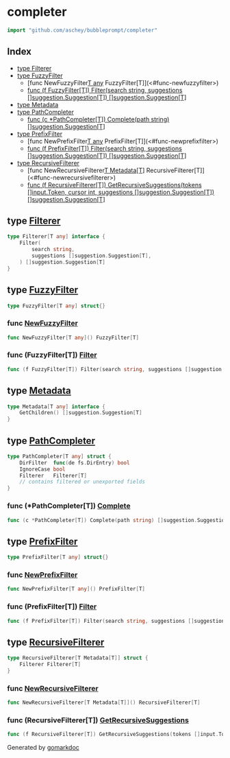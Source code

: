 

<div class="api">

# completer

```go
import "github.com/aschey/bubbleprompt/completer"
```

## Index

- [type Filterer](<#type-filterer>)
- [type FuzzyFilter](<#type-fuzzyfilter>)
  - [func NewFuzzyFilter[T any]() FuzzyFilter[T]](<#func-newfuzzyfilter>)
  - [func \(f FuzzyFilter\[T\]\) Filter\(search string, suggestions \[\]suggestion.Suggestion\[T\]\) \[\]suggestion.Suggestion\[T\]](<#func-fuzzyfiltert-filter>)
- [type Metadata](<#type-metadata>)
- [type PathCompleter](<#type-pathcompleter>)
  - [func \(c \*PathCompleter\[T\]\) Complete\(path string\) \[\]suggestion.Suggestion\[T\]](<#func-pathcompletert-complete>)
- [type PrefixFilter](<#type-prefixfilter>)
  - [func NewPrefixFilter[T any]() PrefixFilter[T]](<#func-newprefixfilter>)
  - [func \(f PrefixFilter\[T\]\) Filter\(search string, suggestions \[\]suggestion.Suggestion\[T\]\) \[\]suggestion.Suggestion\[T\]](<#func-prefixfiltert-filter>)
- [type RecursiveFilterer](<#type-recursivefilterer>)
  - [func NewRecursiveFilterer[T Metadata[T]]() RecursiveFilterer[T]](<#func-newrecursivefilterer>)
  - [func \(f RecursiveFilterer\[T\]\) GetRecursiveSuggestions\(tokens \[\]input.Token, cursor int, suggestions \[\]suggestion.Suggestion\[T\]\) \[\]suggestion.Suggestion\[T\]](<#func-recursivefilterert-getrecursivesuggestions>)


## type [Filterer](<https://github.com/aschey/bubbleprompt/blob/main/completer/filter.go#L10-L15>)

```go
type Filterer[T any] interface {
    Filter(
        search string,
        suggestions []suggestion.Suggestion[T],
    ) []suggestion.Suggestion[T]
}
```

## type [FuzzyFilter](<https://github.com/aschey/bubbleprompt/blob/main/completer/filter.go#L41>)

```go
type FuzzyFilter[T any] struct{}
```

### func [NewFuzzyFilter](<https://github.com/aschey/bubbleprompt/blob/main/completer/filter.go#L43>)

```go
func NewFuzzyFilter[T any]() FuzzyFilter[T]
```

### func \(FuzzyFilter\[T\]\) [Filter](<https://github.com/aschey/bubbleprompt/blob/main/completer/filter.go#L57-L60>)

```go
func (f FuzzyFilter[T]) Filter(search string, suggestions []suggestion.Suggestion[T]) []suggestion.Suggestion[T]
```

## type [Metadata](<https://github.com/aschey/bubbleprompt/blob/main/completer/recursive.go#L8-L10>)

```go
type Metadata[T any] interface {
    GetChildren() []suggestion.Suggestion[T]
}
```

## type [PathCompleter](<https://github.com/aschey/bubbleprompt/blob/main/completer/path_completer.go#L14-L19>)

```go
type PathCompleter[T any] struct {
    DirFilter  func(de fs.DirEntry) bool
    IgnoreCase bool
    Filterer   Filterer[T]
    // contains filtered or unexported fields
}
```

### func \(\*PathCompleter\[T\]\) [Complete](<https://github.com/aschey/bubbleprompt/blob/main/completer/path_completer.go#L85>)

```go
func (c *PathCompleter[T]) Complete(path string) []suggestion.Suggestion[T]
```

## type [PrefixFilter](<https://github.com/aschey/bubbleprompt/blob/main/completer/filter.go#L17>)

```go
type PrefixFilter[T any] struct{}
```

### func [NewPrefixFilter](<https://github.com/aschey/bubbleprompt/blob/main/completer/filter.go#L19>)

```go
func NewPrefixFilter[T any]() PrefixFilter[T]
```

### func \(PrefixFilter\[T\]\) [Filter](<https://github.com/aschey/bubbleprompt/blob/main/completer/filter.go#L23-L26>)

```go
func (f PrefixFilter[T]) Filter(search string, suggestions []suggestion.Suggestion[T]) []suggestion.Suggestion[T]
```

## type [RecursiveFilterer](<https://github.com/aschey/bubbleprompt/blob/main/completer/recursive.go#L12-L14>)

```go
type RecursiveFilterer[T Metadata[T]] struct {
    Filterer Filterer[T]
}
```

### func [NewRecursiveFilterer](<https://github.com/aschey/bubbleprompt/blob/main/completer/recursive.go#L16>)

```go
func NewRecursiveFilterer[T Metadata[T]]() RecursiveFilterer[T]
```

### func \(RecursiveFilterer\[T\]\) [GetRecursiveSuggestions](<https://github.com/aschey/bubbleprompt/blob/main/completer/recursive.go#L20-L24>)

```go
func (f RecursiveFilterer[T]) GetRecursiveSuggestions(tokens []input.Token, cursor int, suggestions []suggestion.Suggestion[T]) []suggestion.Suggestion[T]
```

</div>

Generated by [gomarkdoc](<https://github.com/princjef/gomarkdoc>)
